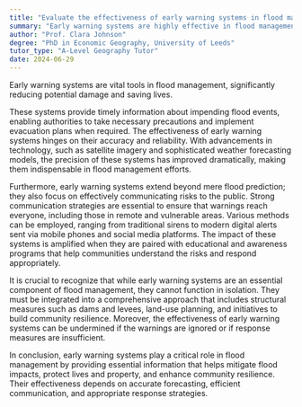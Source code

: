 ```yaml
---
title: "Evaluate the effectiveness of early warning systems in flood management"
summary: "Early warning systems are highly effective in flood management, significantly reducing potential damage and loss of life."
author: "Prof. Clara Johnson"
degree: "PhD in Economic Geography, University of Leeds"
tutor_type: "A-Level Geography Tutor"
date: 2024-06-29
---
```


Early warning systems are vital tools in flood management, significantly reducing potential damage and saving lives.

These systems provide timely information about impending flood events, enabling authorities to take necessary precautions and implement evacuation plans when required. The effectiveness of early warning systems hinges on their accuracy and reliability. With advancements in technology, such as satellite imagery and sophisticated weather forecasting models, the precision of these systems has improved dramatically, making them indispensable in flood management efforts.

Furthermore, early warning systems extend beyond mere flood prediction; they also focus on effectively communicating risks to the public. Strong communication strategies are essential to ensure that warnings reach everyone, including those in remote and vulnerable areas. Various methods can be employed, ranging from traditional sirens to modern digital alerts sent via mobile phones and social media platforms. The impact of these systems is amplified when they are paired with educational and awareness programs that help communities understand the risks and respond appropriately.

It is crucial to recognize that while early warning systems are an essential component of flood management, they cannot function in isolation. They must be integrated into a comprehensive approach that includes structural measures such as dams and levees, land-use planning, and initiatives to build community resilience. Moreover, the effectiveness of early warning systems can be undermined if the warnings are ignored or if response measures are insufficient.

In conclusion, early warning systems play a critical role in flood management by providing essential information that helps mitigate flood impacts, protect lives and property, and enhance community resilience. Their effectiveness depends on accurate forecasting, efficient communication, and appropriate response strategies.
    